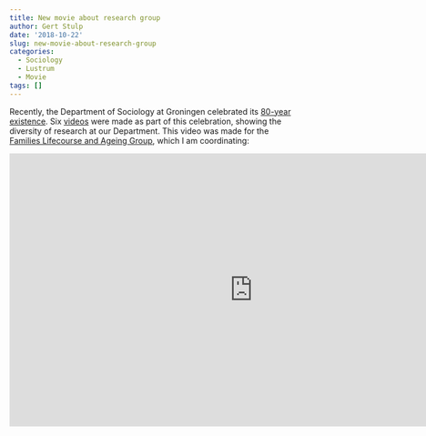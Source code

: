 ```yaml
---
title: New movie about research group
author: Gert Stulp
date: '2018-10-22'
slug: new-movie-about-research-group
categories:
  - Sociology
  - Lustrum
  - Movie
tags: []
---
```


Recently, the Department of Sociology at Groningen celebrated its [80-year existence](https://www.rug.nl/gmw/sociologie/80jaar/). Six [videos](https://www.rug.nl/gmw/sociologie/80jaar/er-gaat-niets-boven-de-groningse-sociologie) were made as part of this celebration, showing the diversity of research at our Department. This video was made for the [Families Lifecourse and Ageing Group](www.gertstulp.com/FLAG), which I am coordinating: 


<iframe width="853" height="480" src="https://www.youtube.com/embed/cRyHW2imh4E" frameborder="0" allow="autoplay; encrypted-media" allowfullscreen></iframe>
